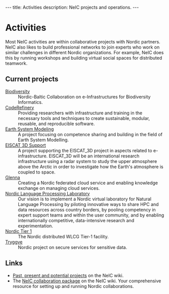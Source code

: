 ---
title: Activities
description: NeIC projects and operations.
---

= Activities =
Most NeIC activities are within collaborative projects with Nordic partners. NeIC also likes to build professional networks to join experts who work on similar challenges in different Nordic organizations. For example, NeIC does this by running workshops and building virtual social spaces for distributed teamwork.

== Current projects ==
; [https://wiki.neic.no/wiki/Biodiversity Biodiversity]
: Nordic-Baltic Collaboration on e-Infrastructures for Biodiversity Informatics.
; [http://coderefinery.org/ CodeRefinery]
: Providing researchers with infrastructure and training in the necessary tools and techniques to create sustainable, modular, reusable, and reproducible software.
; [https://wiki.neic.no/wiki/Earth_System_Modeling Earth System Modeling]
: A project focusing on competence sharing and building in the field of Earth System Modelling.
; [https://wiki.neic.no/wiki/EISCAT_3D_Support EISCAT 3D Support]
: A project supporting the EISCAT_3D project in aspects related to e-infrastructure. EISCAT_3D will be an international research infrastructure using a radar system to study the upper atmosphere above the Arctic in order to investigate how the Earth's atmosphere is coupled to space.
; [[glenna|Glenna]]
: Creating a Nordic federated cloud service and enabling knowledge exchange on managing cloud services.
; [https://wiki.neic.no/wiki/Nordic_Language_Processing_Laboratory Nordic Language Processing Laboratory]
: Our vision is to implement a Nordic virtual laboratory for Natural Language Processing by piloting innovative ways to share HPC and data resources across country borders, by pooling competency in expert support teams and within the user community, and by enabling internationally competitive, data-intensive research and experimentation.
; [[nt1|Nordic Tier 1]]
: The Nordic distributed WLCG Tier-1 facility.
; [[tryggve|Tryggve]]
: Nordic project on secure services for sensitive data.

== Links ==
* [http://wiki.neic.no/wiki/Projects Past, present and potential projects] on the NeIC wiki.
* The [http://wiki.neic.no/wiki/Collaboration NeIC collaboration package] on the NeIC wiki. Your comprehensive resource for setting up and running Nordic collaborations.
